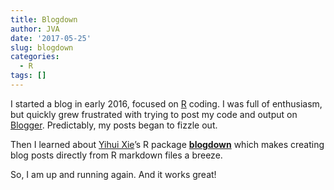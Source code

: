 ```yaml
---
title: Blogdown
author: JVA
date: '2017-05-25'
slug: blogdown
categories:
  - R
tags: []
---
```


I started a blog in early 2016, focused on [R](https://www.r-project.org/) coding.  I was full of enthusiasm, but quickly grew frustrated with trying to post my code and output on [Blogger](https://www.blogger.com/about/?r=1-null_user).  Predictably, my posts began to fizzle out.

Then I learned about [Yihui Xie](https://yihui.name/en/)'s R package [**blogdown**](https://github.com/rstudio/blogdown) which makes creating blog posts directly from R markdown files a breeze.

So, I am up and running again.  And it works great!